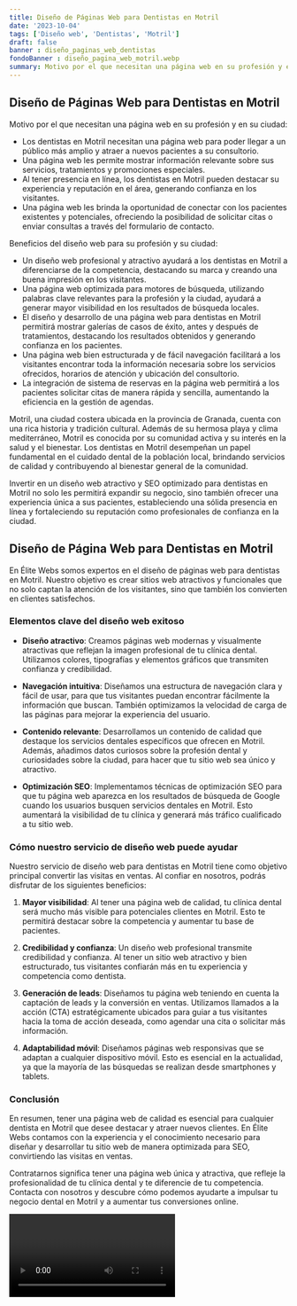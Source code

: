 ```yaml
---
title: Diseño de Páginas Web para Dentistas en Motril
date: '2023-10-04'
tags: ['Diseño web', 'Dentistas', 'Motril']
draft: false
banner : diseño_paginas_web_dentistas
fondoBanner : diseño_pagina_web_motril.webp
summary: Motivo por el que necesitan una página web en su profesión y en su ciudad
---
```


## Diseño de Páginas Web para Dentistas en Motril

Motivo por el que necesitan una página web en su profesión y en su ciudad:

- Los dentistas en Motril necesitan una página web para poder llegar a un público más amplio y atraer a nuevos pacientes a su consultorio.
- Una página web les permite mostrar información relevante sobre sus servicios, tratamientos y promociones especiales.
- Al tener presencia en línea, los dentistas en Motril pueden destacar su experiencia y reputación en el área, generando confianza en los visitantes.
- Una página web les brinda la oportunidad de conectar con los pacientes existentes y potenciales, ofreciendo la posibilidad de solicitar citas o enviar consultas a través del formulario de contacto.

Beneficios del diseño web para su profesión y su ciudad:

- Un diseño web profesional y atractivo ayudará a los dentistas en Motril a diferenciarse de la competencia, destacando su marca y creando una buena impresión en los visitantes.
- Una página web optimizada para motores de búsqueda, utilizando palabras clave relevantes para la profesión y la ciudad, ayudará a generar mayor visibilidad en los resultados de búsqueda locales.
- El diseño y desarrollo de una página web para dentistas en Motril permitirá mostrar galerías de casos de éxito, antes y después de tratamientos, destacando los resultados obtenidos y generando confianza en los pacientes.
- Una página web bien estructurada y de fácil navegación facilitará a los visitantes encontrar toda la información necesaria sobre los servicios ofrecidos, horarios de atención y ubicación del consultorio.
- La integración de sistema de reservas en la página web permitirá a los pacientes solicitar citas de manera rápida y sencilla, aumentando la eficiencia en la gestión de agendas.

Motril, una ciudad costera ubicada en la provincia de Granada, cuenta con una rica historia y tradición cultural. Además de su hermosa playa y clima mediterráneo, Motril es conocida por su comunidad activa y su interés en la salud y el bienestar. Los dentistas en Motril desempeñan un papel fundamental en el cuidado dental de la población local, brindando servicios de calidad y contribuyendo al bienestar general de la comunidad. 

Invertir en un diseño web atractivo y SEO optimizado para dentistas en Motril no solo les permitirá expandir su negocio, sino también ofrecer una experiencia única a sus pacientes, estableciendo una sólida presencia en línea y fortaleciendo su reputación como profesionales de confianza en la ciudad.

<GifSeo />

<Cta />

## Diseño de Página Web para Dentistas en Motril

En Élite Webs somos expertos en el diseño de páginas web para dentistas en Motril. Nuestro objetivo es crear sitios web atractivos y funcionales que no solo captan la atención de los visitantes, sino que también los convierten en clientes satisfechos.

### Elementos clave del diseño web exitoso

- **Diseño atractivo**: Creamos páginas web modernas y visualmente atractivas que reflejan la imagen profesional de tu clínica dental. Utilizamos colores, tipografías y elementos gráficos que transmiten confianza y credibilidad.

- **Navegación intuitiva**: Diseñamos una estructura de navegación clara y fácil de usar, para que tus visitantes puedan encontrar fácilmente la información que buscan. También optimizamos la velocidad de carga de las páginas para mejorar la experiencia del usuario.

- **Contenido relevante**: Desarrollamos un contenido de calidad que destaque los servicios dentales específicos que ofrecen en Motril. Además, añadimos datos curiosos sobre la profesión dental y curiosidades sobre la ciudad, para hacer que tu sitio web sea único y atractivo.

- **Optimización SEO**: Implementamos técnicas de optimización SEO para que tu página web aparezca en los resultados de búsqueda de Google cuando los usuarios busquen servicios dentales en Motril. Esto aumentará la visibilidad de tu clínica y generará más tráfico cualificado a tu sitio web.

### Cómo nuestro servicio de diseño web puede ayudar

Nuestro servicio de diseño web para dentistas en Motril tiene como objetivo principal convertir las visitas en ventas. Al confiar en nosotros, podrás disfrutar de los siguientes beneficios:

1. **Mayor visibilidad**: Al tener una página web de calidad, tu clínica dental será mucho más visible para potenciales clientes en Motril. Esto te permitirá destacar sobre la competencia y aumentar tu base de pacientes.

2. **Credibilidad y confianza**: Un diseño web profesional transmite credibilidad y confianza. Al tener un sitio web atractivo y bien estructurado, tus visitantes confiarán más en tu experiencia y competencia como dentista.

3. **Generación de leads**: Diseñamos tu página web teniendo en cuenta la captación de leads y la conversión en ventas. Utilizamos llamados a la acción (CTA) estratégicamente ubicados para guiar a tus visitantes hacia la toma de acción deseada, como agendar una cita o solicitar más información.

4. **Adaptabilidad móvil**: Diseñamos páginas web responsivas que se adaptan a cualquier dispositivo móvil. Esto es esencial en la actualidad, ya que la mayoría de las búsquedas se realizan desde smartphones y tablets.

### Conclusión

En resumen, tener una página web de calidad es esencial para cualquier dentista en Motril que desee destacar y atraer nuevos clientes. En Élite Webs contamos con la experiencia y el conocimiento necesario para diseñar y desarrollar tu sitio web de manera optimizada para SEO, convirtiendo las visitas en ventas.

Contratarnos significa tener una página web única y atractiva, que refleje la profesionalidad de tu clínica dental y te diferencie de tu competencia. Contacta con nosotros y descubre cómo podemos ayudarte a impulsar tu negocio dental en Motril y a aumentar tus conversiones online.

<Video />

<CtaBot job='Dentistas' city='Motril'/>

<Gmaps query='Motril+españa+maps' />